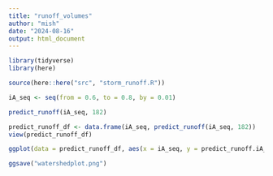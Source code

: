 ```yaml
---
title: "runoff_volumes"
author: "mish"
date: "2024-08-16"
output: html_document
---
```


```r
library(tidyverse)
library(here)
```

```r
source(here::here("src", "storm_runoff.R"))
```

```r
iA_seq <- seq(from = 0.6, to = 0.8, by = 0.01)

predict_runoff(iA_seq, 182)
```
```r
predict_runoff_df <- data.frame(iA_seq, predict_runoff(iA_seq, 182)) 
view(predict_runoff_df)
```

```r
ggplot(data = predict_runoff_df, aes(x = iA_seq, y = predict_runoff.iA_seq..182.)) + geom_point() + geom_line() + labs(x = "impervious fraction of watershed", y = "stormwater runoff volume (cubic feet)")

```

```r
ggsave("watershedplot.png")
```

